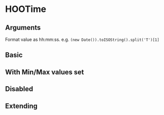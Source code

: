 
<Meta of={HooTimeStories} />

# HOOTime

## Arguments

Format value as hh:mm:ss. e.g. `(new Date()).toISOString().split('T')[1]`

<ArgTypes of={HOOTime} />


## Basic

<Canvas>
  <Story of={HooTimeStories.Basic} />
</Canvas>

## With Min/Max values set

<Canvas>
  <Story of={HooTimeStories.MinMaxValues} />
</Canvas>

## Disabled

<Canvas>
  <Story of={HooTimeStories.Disabled} />
</Canvas>

## Extending

<Canvas>
  <Story of={HooTimeStories.Extending} />
</Canvas>

